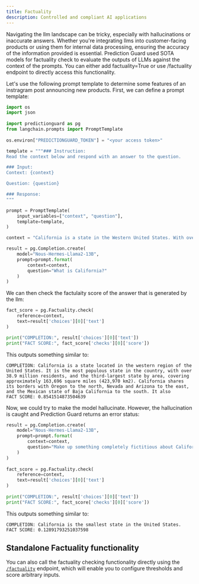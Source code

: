 ```yaml
---
title: Factuality
description: Controlled and compliant AI applications
---
```


Navigating the llm landscape can be tricky, especially with hallucinations or inaccurate answers. Whether you're integrating llms into customer-facing products or using them for internal data processing, ensuring the accuracy of the information provided is essential. Prediction Guard used SOTA models for factuality check to evaluate the outputs of LLMs against the context of the prompts. You can either add factuality=True or use /factuality endpoint to directly access this functionality. 

Let's use the following  prompt template to determine some features of an instragram post announcing new products. First, we can define a prompt template:

```python copy
import os
import json
 
import predictionguard as pg
from langchain.prompts import PromptTemplate
 
os.environ["PREDICTIONGUARD_TOKEN"] = "<your access token>"

template = """### Instruction:
Read the context below and respond with an answer to the question.

### Input:
Context: {context}

Question: {question}

### Response:
"""

prompt = PromptTemplate(
	input_variables=["context", "question"],
	template=template,
)

context = "California is a state in the Western United States. With over 38.9 million residents across a total area of approximately 163,696 square miles (423,970 km2), it is the most populous U.S. state, the third-largest U.S. state by area, and the most populated subnational entity in North America. California borders Oregon to the north, Nevada and Arizona to the east, and the Mexican state of Baja California to the south; it has a coastline along the Pacific Ocean to the west. "

result = pg.Completion.create(
    model="Nous-Hermes-Llama2-13B",
    prompt=prompt.format(
        context=context,
        question="What is California?"
    )
)
```

We can then check the factulaity score of the answer that is generated by the llm: 

```python copy
fact_score = pg.Factuality.check(
    reference=context,
    text=result['choices'][0]['text']
)

print("COMPLETION:", result['choices'][0]['text'])
print("FACT SCORE:", fact_score['checks'][0]['score'])
```

This outputs something similar to:

```
COMPLETION: California is a state located in the western region of the United States. It is the most populous state in the country, with over 38.9 million residents, and the third-largest state by area, covering approximately 163,696 square miles (423,970 km2). California shares its borders with Oregon to the north, Nevada and Arizona to the east, and the Mexican state of Baja California to the south. It also
FACT SCORE: 0.8541514873504639
```

Now, we could try to make the model hallucinate. However, the hallucination is caught and Prediction Guard returns an error status:

```python copy
result = pg.Completion.create(
    model="Nous-Hermes-Llama2-13B",
    prompt=prompt.format(
        context=context,
        question="Make up something completely fictitious about California. Contradict a fact in the given context."
    )
)
 
fact_score = pg.Factuality.check(
    reference=context,
    text=result['choices'][0]['text']
)
 
print("COMPLETION:", result['choices'][0]['text'])
print("FACT SCORE:", fact_score['checks'][0]['score'])
```

This outputs something similar to:

```
COMPLETION: California is the smallest state in the United States. 
FACT SCORE: 0.12891793251037598
```



## Standalone Factuality functionality

You can also call the factuality checking functionality directly using the [`/factuality`](../reference/factuality) endpoint, which will enable you to configure thresholds and score arbitrary inputs.
